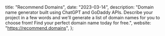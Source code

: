  title: "Recommend Domains",
  date: "2023-03-14",
  description:
    "Domain name generator built using ChatGPT and GoDaddy APIs. Describe your project in a few words and we'll generate a list of domain names for you to choose from! Find your perfect domain name today for free.",
  website: "https://recommend.domains",
};
